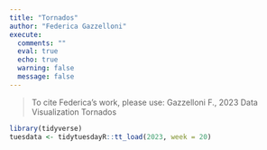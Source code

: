 ```yaml
---
title: "Tornados"
author: "Federica Gazzelloni"
execute:  
  comments: ""
  eval: true
  echo: true
  warning: false
  message: false
---
```


> To cite Federica's work, please use: Gazzelloni F., 2023 Data Visualization Tornados


```r
library(tidyverse)
tuesdata <- tidytuesdayR::tt_load(2023, week = 20)
```
